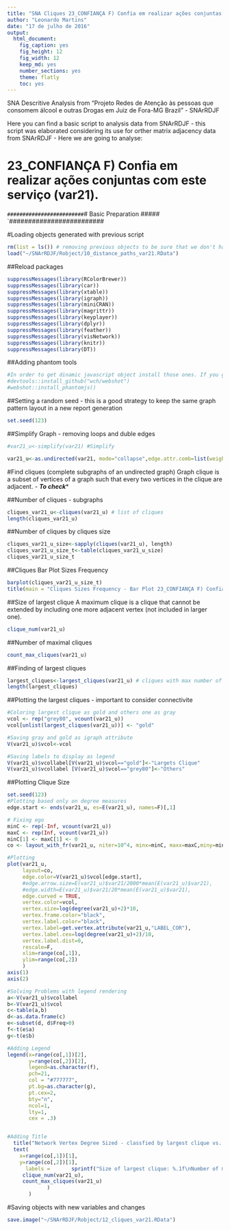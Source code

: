 ```yaml
---
title: "SNA Cliques 23_CONFIANÇA F) Confia em realizar ações conjuntas com este serviço (var21)."
author: "Leonardo Martins"
date: "17 de julho de 2016"
output: 
  html_document: 
    fig_caption: yes
    fig_height: 12
    fig_width: 12
    keep_md: yes
    number_sections: yes
    theme: flatly
    toc: yes
---
```

SNA Descritive Analysis from "Projeto Redes de Atenção às pessoas que consomem álcool e outras Drogas em Juiz de Fora-MG   Brazil"  - SNArRDJF

Here you can find a basic script to analysis data from SNArRDJF - this script was elaborated considering its use for orther matrix adjacency data from SNArRDJF - Here we are going to analyse:

# 23_CONFIANÇA F) Confia em realizar ações conjuntas com este serviço (var21).

`#########################
`# Basic Preparation #####
`#########################

#Loading objects generated with previous script 
```r
rm(list = ls()) # removing previous objects to be sure that we don't have objects conflicts name
load("~/SNArRDJF/Robject/10_distance_paths_var21.RData")
```
##Reload packages
```r
suppressMessages(library(RColorBrewer))
suppressMessages(library(car))
suppressMessages(library(xtable))
suppressMessages(library(igraph))
suppressMessages(library(miniCRAN))
suppressMessages(library(magrittr))
suppressMessages(library(keyplayer))
suppressMessages(library(dplyr))
suppressMessages(library(feather))
suppressMessages(library(visNetwork))
suppressMessages(library(knitr))
suppressMessages(library(DT))
```
##Adding phantom tools
```r
#In order to get dinamic javascript object install those ones. If you get problems installing go to Stackoverflow.com and type your error to discover what to do. In some cases the libraries need to be intalled in outside R libs.
#devtools::install_github("wch/webshot")
#webshot::install_phantomjs()
```
##Setting a random seed - this is a good strategy to keep the same graph pattern layout in a new report generation
```r
set.seed(123)
```

##Simplify Graph - removing loops and duble edges 
```r
#var21_u<-simplify(var21) #Simplify

var21_u<-as.undirected(var21, mode="collapse",edge.attr.comb=list(weight="mean","ignore"))
```

#Find cliques (complete subgraphs of an undirected graph)
Graph clique is a subset of vertices of a graph such that every two vertices in the clique are adjacent. - ***To check****

##Number of cliques - subgraphs
```r
cliques_var21_u<-cliques(var21_u) # list of cliques 
length(cliques_var21_u)
```
##Number of cliques by cliques size
```r
cliques_var21_u_size<-sapply(cliques(var21_u), length) 
cliques_var21_u_size_t<-table(cliques_var21_u_size)
cliques_var21_u_size_t
```

##Cliques Bar Plot Sizes Frequency
```r
barplot(cliques_var21_u_size_t)
title(main = "Cliques Sizes Frequency - Bar Plot 23_CONFIANÇA F) Confia em realizar ações conjuntas com este serviço (var21).", font.main = 4)
```

##Size of largest clique 
A maximum clique is a clique that cannot be extended by including one more adjacent vertex (not included in larger one). 
```r
clique_num(var21_u)
```
##Number of maximal cliques
```r
count_max_cliques(var21_u)
```
##Finding of largest cliques
```r
largest_cliques<-largest_cliques(var21_u) # cliques with max number of nodes
length(largest_cliques)
```

##Plotting the largest cliques - important to consider connectivite 
```r
#Coloring largest clique as gold and others one as gray
vcol <- rep("grey80", vcount(var21_u))
vcol[unlist(largest_cliques(var21_u))] <- "gold"

#Saving gray and gold as igraph attribute
V(var21_u)$vcol<-vcol

#Saving labels to display as legend
V(var21_u)$vcollabel[V(var21_u)$vcol=="gold"]<-"Largets Clique"
V(var21_u)$vcollabel [V(var21_u)$vcol=="grey80"]<-"Others"
```
##Plotting Clique Size
```r
set.seed(123)
#Plotting based only on degree measures 
edge.start <- ends(var21_u, es=E(var21_u), names=F)[,1]

# Fixing ego
minC <- rep(-Inf, vcount(var21_u))
maxC <- rep(Inf, vcount(var21_u))
minC[1] <- maxC[1] <- 0
co <- layout_with_fr(var21_u, niter=10^4, minx=minC, maxx=maxC,miny=minC, maxy=maxC, weights=E(var21_u)$var21)

#Plotting
plot(var21_u, 
     layout=co,
     edge.color=V(var21_u)$vcol[edge.start],
     #edge.arrow.size=E(var21_u)$var21/2000*mean(E(var21_u)$var21),
     #edge.width=E(var21_u)$var21/20*mean(E(var21_u)$var21),
     edge.curved = TRUE,
     vertex.color=vcol,
     vertex.size=log(degree(var21_u)+2)*10,
     vertex.frame.color="black",
     vertex.label.color="black",
     vertex.label=get.vertex.attribute(var21_u,"LABEL_COR"),
     vertex.label.cex=log(degree(var21_u)+2)/10,
     vertex.label.dist=0,
     rescale=F,
     xlim=range(co[,1]), 
     ylim=range(co[,2])
     )
axis(1)
axis(2)

#Solving Problems with legend rendering 
a<-V(var21_u)$vcollabel
b<-V(var21_u)$vcol
c<-table(a,b)
d<-as.data.frame(c)
e<-subset(d, d$Freq>0)
f<-t(e$a)
g<-t(e$b)

#Adding Legend
legend(x=range(co[,1])[2], 
       y=range(co[,2])[2],
       legend=as.character(f),
       pch=21,
       col = "#777777", 
       pt.bg=as.character(g),
       pt.cex=2,
       bty="n", 
       ncol=1,
       lty=1,
       cex = .3)


#Adding Title
  title("Network Vertex Degree Sized - classfied by largest clique vs. others", sub = "Source: from authors ")  
  text( 
    x=range(co[,1])[1],
    y=range(co[,2])[1], 
      labels =       sprintf("Size of largest clique: %.1f\nNumber of maximal cliques: %.1f",
     clique_num(var21_u), 
     count_max_cliques(var21_u)
             )
       )
```
#Saving objects with new variables and changes
```r
save.image("~/SNArRDJF/Robject/12_cliques_var21.RData") 
```


